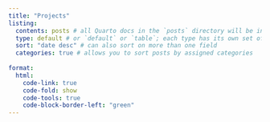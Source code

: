 ```yaml
---
title: "Projects"
listing: 
  contents: posts # all Quarto docs in the `posts` directory will be included on your listing page
  type: default # or `default` or `table`; each type has its own set of yaml options to include
  sort: "date desc" # can also sort on more than one field
  categories: true # allows you to sort posts by assigned categories 
  
format:
  html:
    code-link: true
    code-fold: show
    code-tools: true
    code-block-border-left: "green"
---
```

